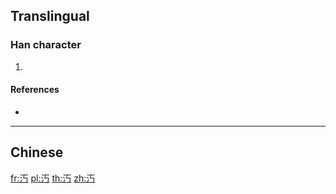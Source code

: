 ==Translingual==

===Han character===
{{Han char|rn=85|rad=水|as=02|sn=5|four=|canj=EMVS|ids=⿰氵丂}}

# {{defn|Han|sort=水02}}

====References====
* {{Han ref|kx=0604.080|dkj=17109|dj=0998.030|hdz=31548.050|uh=6C45|ud=27717}}

----

==Chinese==
{{zh-see|沔|a}}

[[fr:汅]]
[[pl:汅]]
[[th:汅]]
[[zh:汅]]
